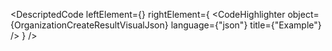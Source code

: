 
<DescriptedCode
  leftElement={<OrganizationCreateResultDesc />}
  rightElement={
    <CodeHighlighter
      object={OrganizationCreateResultVisualJson}
      language={"json"}
      title={"Example"}
    />
  }
/>
